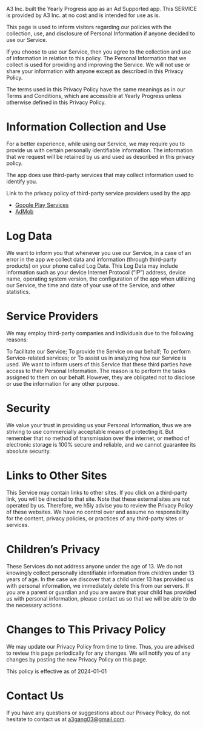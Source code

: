 A3 Inc. built the Yearly Progress app as an Ad Supported app. This SERVICE is provided by A3 Inc. at no cost and is intended for use as is.

This page is used to inform visitors regarding our policies with the collection, use, and disclosure of Personal Information if anyone decided to use our Service.

If you choose to use our Service, then you agree to the collection and use of information in relation to this policy. The Personal Information that we collect is used for providing and improving the Service. We will not use or share your information with anyone except as described in this Privacy Policy.

The terms used in this Privacy Policy have the same meanings as in our Terms and Conditions, which are accessible at Yearly Progress unless otherwise defined in this Privacy Policy.

# Information Collection and Use
For a better experience, while using our Service, we may require you to provide us with certain personally identifiable information. The information that we request will be retained by us and used as described in this privacy policy.

The app does use third-party services that may collect information used to identify you.

Link to the privacy policy of third-party service providers used by the app


- [Google Play Services](https://www.google.com/policies/privacy/)
- [AdMob](https://support.google.com/admob/answer/6128543?hl=en)

# Log Data
We want to inform you that whenever you use our Service, in a case of an error in the app we collect data and information (through third-party products) on your phone called Log Data. This Log Data may include information such as your device Internet Protocol (“IP”) address, device name, operating system version, the configuration of the app when utilizing our Service, the time and date of your use of the Service, and other statistics.

# Service Providers
We may employ third-party companies and individuals due to the following reasons:

To facilitate our Service;
To provide the Service on our behalf;
To perform Service-related services; or
To assist us in analyzing how our Service is used.
We want to inform users of this Service that these third parties have access to their Personal Information. The reason is to perform the tasks assigned to them on our behalf. However, they are obligated not to disclose or use the information for any other purpose.

# Security
We value your trust in providing us your Personal Information, thus we are striving to use commercially acceptable means of protecting it. But remember that no method of transmission over the internet, or method of electronic storage is 100% secure and reliable, and we cannot guarantee its absolute security.

# Links to Other Sites
This Service may contain links to other sites. If you click on a third-party link, you will be directed to that site. Note that these external sites are not operated by us. Therefore, we h5ly advise you to review the Privacy Policy of these websites. We have no control over and assume no responsibility for the content, privacy policies, or practices of any third-party sites or services.

# Children’s Privacy
These Services do not address anyone under the age of 13. We do not knowingly collect personally identifiable information from children under 13 years of age. In the case we discover that a child under 13 has provided us with personal information, we immediately delete this from our servers. If you are a parent or guardian and you are aware that your child has provided us with personal information, please contact us so that we will be able to do the necessary actions.

# Changes to This Privacy Policy
We may update our Privacy Policy from time to time. Thus, you are advised to review this page periodically for any changes. We will notify you of any changes by posting the new Privacy Policy on this page.

This policy is effective as of 2024-01-01

# Contact Us
If you have any questions or suggestions about our Privacy Policy, do not hesitate to contact us at 
[a3gang03@gmail.com](mailto:a3gang03@gmail.com).
